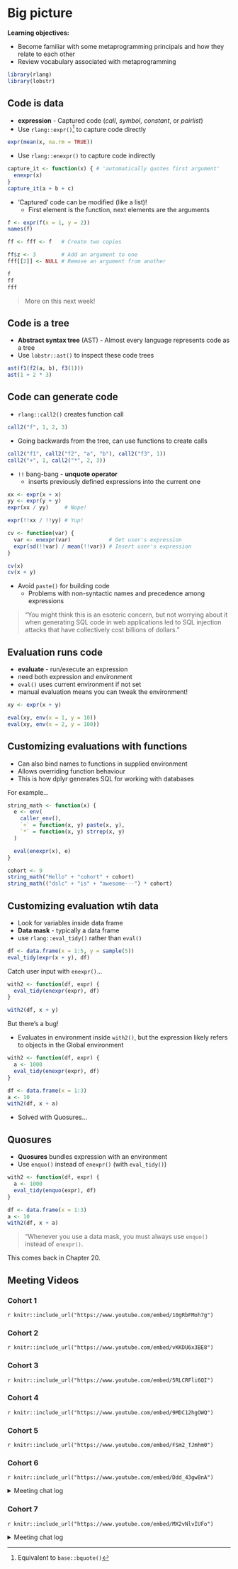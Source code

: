 # Big picture

**Learning objectives:**

- Become familiar with some metaprogramming principals and how they relate to each other
- Review vocabulary associated with metaprogramming

```r
library(rlang)
library(lobstr)
```


## Code is data

- **expression** - Captured code (*call*, *symbol*, *constant*, or *pairlist*)
- Use `rlang::expr()`[^1] to capture code directly

```r
expr(mean(x, na.rm = TRUE))
```

- Use `rlang::enexpr()` to capture code indirectly

```r
capture_it <- function(x) { # 'automatically quotes first argument'
  enexpr(x)
}
capture_it(a + b + c)
```

- 'Captured' code can be modified (like a list)!
    - First element is the function, next elements are the arguments

```r
f <- expr(f(x = 1, y = 2))
names(f)

ff <- fff <- f   # Create two copies

ff$z <- 3        # Add an argument to one
fff[[2]] <- NULL # Remove an argument from another

f
ff
fff
```

> More on this next week!

[^1]: Equivalent to `base::bquote()`

## Code is a tree

- **Abstract syntax tree** (AST) - Almost every language represents code as a tree
- Use `lobstr::ast()` to inspect these code trees

```r
ast(f1(f2(a, b), f3(1)))
ast(1 + 2 * 3)
```


## Code can generate code

- `rlang::call2()` creates function call

```r
call2("f", 1, 2, 3)
```

- Going backwards from the tree, can use functions to create calls

```r
call2("f1", call2("f2", "a", "b"), call2("f3", 1))
call2("+", 1, call2("*", 2, 3))
```

- `!!` bang-bang - **unquote operator**
    - inserts previously defined expressions into the current one

```r
xx <- expr(x + x)
yy <- expr(y + y)
expr(xx / yy)     # Nope!

expr(!!xx / !!yy) # Yup!
```

```r
cv <- function(var) {
  var <- enexpr(var)            # Get user's expression
  expr(sd(!!var) / mean(!!var)) # Insert user's expression
}

cv(x)
cv(x + y)
```

- Avoid `paste()` for building code
    - Problems with non-syntactic names and precedence among expressions

> "You might think this is an esoteric concern, but not worrying about it when generating SQL code in web applications led to SQL injection attacks that have collectively cost billions of dollars."

## Evaluation runs code

- **evaluate** - run/execute an expression
- need both expression and environment
- `eval()` uses current environment if not set
- manual evaluation means you can tweak the environment!

```r
xy <- expr(x + y)

eval(xy, env(x = 1, y = 10))
eval(xy, env(x = 2, y = 100))
```


## Customizing evaluations with functions
- Can also bind names to functions in supplied environment
- Allows overriding function behaviour
- This is how dplyr generates SQL for working with databases

For example...
```r
string_math <- function(x) {
  e <- env(
    caller_env(),
    `+` = function(x, y) paste(x, y),
    `*` = function(x, y) strrep(x, y)
  )

  eval(enexpr(x), e)
}

cohort <- 9
string_math("Hello" + "cohort" + cohort)
string_math(("dslc" + "is" + "awesome---") * cohort)
```


## Customizing evaluation wtih data

- Look for variables inside data frame
- **Data mask** - typically a data frame
- use `rlang::eval_tidy()` rather than `eval()`

```r
df <- data.frame(x = 1:5, y = sample(5))
eval_tidy(expr(x + y), df)
```

Catch user input with `enexpr()`...

```r
with2 <- function(df, expr) {
  eval_tidy(enexpr(expr), df)
}

with2(df, x + y)
```

But there's a bug!

- Evaluates in environment inside `with2()`, but the expression likely refers
  to objects in the Global environment
  
```r
with2 <- function(df, expr) {
  a <- 1000
  eval_tidy(enexpr(expr), df)
}

df <- data.frame(x = 1:3)
a <- 10
with2(df, x + a)
```

- Solved with Quosures...
  
## Quosures

- **Quosures** bundles expression with an environment
- Use `enquo()` instead of `enexpr()` (with `eval_tidy()`)

```r
with2 <- function(df, expr) {
  a <- 1000
  eval_tidy(enquo(expr), df)
}

df <- data.frame(x = 1:3)
a <- 10
with2(df, x + a)
```

> "Whenever you use a data mask, you must always use `enquo()` instead of `enexpr()`.

This comes back in Chapter 20.


## Meeting Videos

### Cohort 1

`r knitr::include_url("https://www.youtube.com/embed/10gRbFMoh7g")`

### Cohort 2

`r knitr::include_url("https://www.youtube.com/embed/vKKDU6x3BE8")`

### Cohort 3

`r knitr::include_url("https://www.youtube.com/embed/5RLCRFli6QI")`

### Cohort 4

`r knitr::include_url("https://www.youtube.com/embed/9MDC12hgOWQ")`

### Cohort 5

`r knitr::include_url("https://www.youtube.com/embed/FSm2_TJmhm0")`

### Cohort 6

`r knitr::include_url("https://www.youtube.com/embed/Ddd_43gw8nA")`

<details>
<summary> Meeting chat log </summary>

```
00:32:31	Oluwafemi Oyedele:	When should eval_tidy() be used instead of eval()?
base::eval() is sufficient for simple evaluation. Use eval_tidy() when you'd like to support expressions referring to the .data pronoun, or when you need to support quosures.
00:37:08	Trevin (he/him):	https://rlang.r-lib.org/reference/topic-defuse.html
00:38:38	Federica Gazzelloni:	https://rlang.r-lib.org/reference/eval_tidy.html
00:39:57	Arthur Shaw:	Tidy eval book: https://bookdown.dongzhuoer.com/tidyverse/tidyeval/
00:40:14	Arthur Shaw:	Also very useful resource: https://dplyr.tidyverse.org/articles/programming.html
00:40:28	Trevin (he/him):	https://ggplot2.tidyverse.org/reference/aes.html
00:40:37	Federica Gazzelloni:	https://ggplot2.tidyverse.org/reference/tidyeval.html
00:41:22	Oluwafemi Oyedele:	It is Tidyverse design
00:49:13	Federica Gazzelloni:	https://www.youtube.com/watch?v=2NixH3QAerQ&list=PL3x6DOfs2NGi9lH7q-phZlPrl6HKXYDbn&index=15
00:50:13	Federica Gazzelloni:	Minute: 17:04
00:54:03	Federica Gazzelloni:	con <- DBI::dbConnect(RSQLite::SQLite(), filename = ":memory:")
00:54:18	Federica Gazzelloni:	DBI::dbDisconnect(con)
```
</details>

### Cohort 7

`r knitr::include_url("https://www.youtube.com/embed/MX2vNlvIUFo")`

<details>

<summary>Meeting chat log</summary>
```
00:11:09	Ryan Honomichl:	https://medium.com/analytics-vidhya/become-a-better-r-programmer-with-the-awesome-lobstr-package-af97fcd22602
00:33:03	Ryan Honomichl:	https://rlang.r-lib.org/reference/enquo.html
00:37:30	Ryan Honomichl:	https://rlang.r-lib.org/reference/topic-multiple-columns.html
00:41:00	Ryan Honomichl:	brb
00:44:37	Ron Legere:	https://www.rdocumentation.org/packages/srvyr/versions/1.2.0
00:44:58	Ron Legere:	http://gdfe.co/srvyr/
00:51:51	Stone:	https://cran.r-project.org/web/packages/data.table/vignettes/datatable-intro.html
```
</details>
